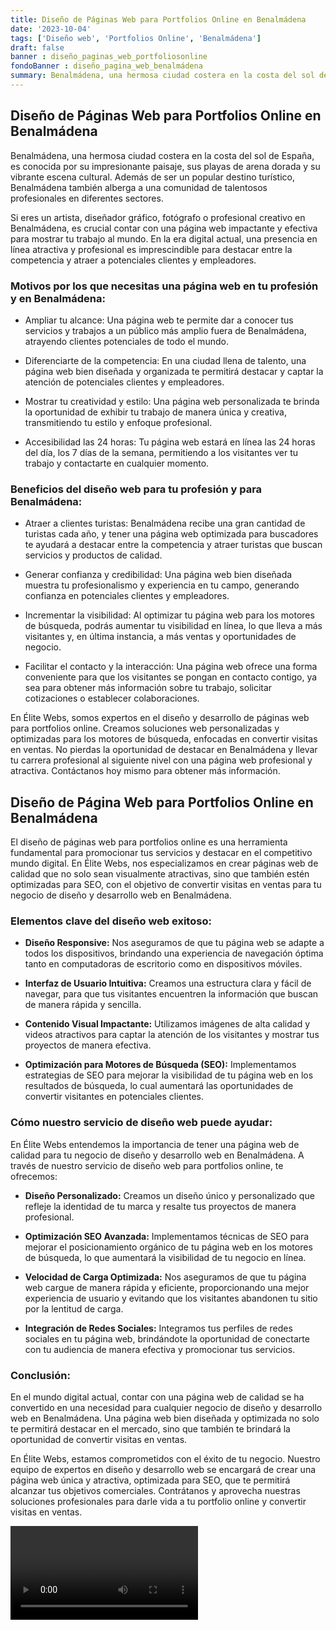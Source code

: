 ```yaml
---
title: Diseño de Páginas Web para Portfolios Online en Benalmádena
date: '2023-10-04'
tags: ['Diseño web', 'Portfolios Online', 'Benalmádena']
draft: false
banner : diseño_paginas_web_portfoliosonline
fondoBanner : diseño_pagina_web_benalmádena
summary: Benalmádena, una hermosa ciudad costera en la costa del sol de España, es conocida por su impresionante paisaje, sus playas de arena dorada y su vibrante escena cultural. Además de ser un popular destino turístico, Benalmádena también alberga a una comunidad de talentosos profesionales en diferentes sectores.
---
```


## Diseño de Páginas Web para Portfolios Online en Benalmádena

Benalmádena, una hermosa ciudad costera en la costa del sol de España, es conocida por su impresionante paisaje, sus playas de arena dorada y su vibrante escena cultural. Además de ser un popular destino turístico, Benalmádena también alberga a una comunidad de talentosos profesionales en diferentes sectores.

Si eres un artista, diseñador gráfico, fotógrafo o profesional creativo en Benalmádena, es crucial contar con una página web impactante y efectiva para mostrar tu trabajo al mundo. En la era digital actual, una presencia en línea atractiva y profesional es imprescindible para destacar entre la competencia y atraer a potenciales clientes y empleadores.

### Motivos por los que necesitas una página web en tu profesión y en Benalmádena:

- Ampliar tu alcance: Una página web te permite dar a conocer tus servicios y trabajos a un público más amplio fuera de Benalmádena, atrayendo clientes potenciales de todo el mundo.

- Diferenciarte de la competencia: En una ciudad llena de talento, una página web bien diseñada y organizada te permitirá destacar y captar la atención de potenciales clientes y empleadores.

- Mostrar tu creatividad y estilo: Una página web personalizada te brinda la oportunidad de exhibir tu trabajo de manera única y creativa, transmitiendo tu estilo y enfoque profesional.

- Accesibilidad las 24 horas: Tu página web estará en línea las 24 horas del día, los 7 días de la semana, permitiendo a los visitantes ver tu trabajo y contactarte en cualquier momento.

### Beneficios del diseño web para tu profesión y para Benalmádena:

- Atraer a clientes turistas: Benalmádena recibe una gran cantidad de turistas cada año, y tener una página web optimizada para buscadores te ayudará a destacar entre la competencia y atraer turistas que buscan servicios y productos de calidad.

- Generar confianza y credibilidad: Una página web bien diseñada muestra tu profesionalismo y experiencia en tu campo, generando confianza en potenciales clientes y empleadores.

- Incrementar la visibilidad: Al optimizar tu página web para los motores de búsqueda, podrás aumentar tu visibilidad en línea, lo que lleva a más visitantes y, en última instancia, a más ventas y oportunidades de negocio.

- Facilitar el contacto y la interacción: Una página web ofrece una forma conveniente para que los visitantes se pongan en contacto contigo, ya sea para obtener más información sobre tu trabajo, solicitar cotizaciones o establecer colaboraciones.

En Élite Webs, somos expertos en el diseño y desarrollo de páginas web para portfolios online. Creamos soluciones web personalizadas y optimizadas para los motores de búsqueda, enfocadas en convertir visitas en ventas. No pierdas la oportunidad de destacar en Benalmádena y llevar tu carrera profesional al siguiente nivel con una página web profesional y atractiva. Contáctanos hoy mismo para obtener más información.

<GifSeo />

<Cta />

## Diseño de Página Web para Portfolios Online en Benalmádena

El diseño de páginas web para portfolios online es una herramienta fundamental para promocionar tus servicios y destacar en el competitivo mundo digital. En Élite Webs, nos especializamos en crear páginas web de calidad que no solo sean visualmente atractivas, sino que también estén optimizadas para SEO, con el objetivo de convertir visitas en ventas para tu negocio de diseño y desarrollo web en Benalmádena.

### Elementos clave del diseño web exitoso:

- **Diseño Responsive:** Nos aseguramos de que tu página web se adapte a todos los dispositivos, brindando una experiencia de navegación óptima tanto en computadoras de escritorio como en dispositivos móviles. 

- **Interfaz de Usuario Intuitiva:** Creamos una estructura clara y fácil de navegar, para que tus visitantes encuentren la información que buscan de manera rápida y sencilla.

- **Contenido Visual Impactante:** Utilizamos imágenes de alta calidad y videos atractivos para captar la atención de los visitantes y mostrar tus proyectos de manera efectiva.

- **Optimización para Motores de Búsqueda (SEO):** Implementamos estrategias de SEO para mejorar la visibilidad de tu página web en los resultados de búsqueda, lo cual aumentará las oportunidades de convertir visitantes en potenciales clientes. 

### Cómo nuestro servicio de diseño web puede ayudar:

En Élite Webs entendemos la importancia de tener una página web de calidad para tu negocio de diseño y desarrollo web en Benalmádena. A través de nuestro servicio de diseño web para portfolios online, te ofrecemos:

- **Diseño Personalizado:** Creamos un diseño único y personalizado que refleje la identidad de tu marca y resalte tus proyectos de manera profesional.

- **Optimización SEO Avanzada:** Implementamos técnicas de SEO para mejorar el posicionamiento orgánico de tu página web en los motores de búsqueda, lo que aumentará la visibilidad de tu negocio en línea.

- **Velocidad de Carga Optimizada:** Nos aseguramos de que tu página web cargue de manera rápida y eficiente, proporcionando una mejor experiencia de usuario y evitando que los visitantes abandonen tu sitio por la lentitud de carga.

- **Integración de Redes Sociales:** Integramos tus perfiles de redes sociales en tu página web, brindándote la oportunidad de conectarte con tu audiencia de manera efectiva y promocionar tus servicios.

### Conclusión:

En el mundo digital actual, contar con una página web de calidad se ha convertido en una necesidad para cualquier negocio de diseño y desarrollo web en Benalmádena. Una página web bien diseñada y optimizada no solo te permitirá destacar en el mercado, sino que también te brindará la oportunidad de convertir visitas en ventas.

En Élite Webs, estamos comprometidos con el éxito de tu negocio. Nuestro equipo de expertos en diseño y desarrollo web se encargará de crear una página web única y atractiva, optimizada para SEO, que te permitirá alcanzar tus objetivos comerciales. Contrátanos y aprovecha nuestras soluciones profesionales para darle vida a tu portfolio online y convertir visitas en ventas.

<Video />

<CtaBot job='Portfolios Online' city='Benalmádena'/>

<Gmaps query='Benalmádena+españa+maps' />